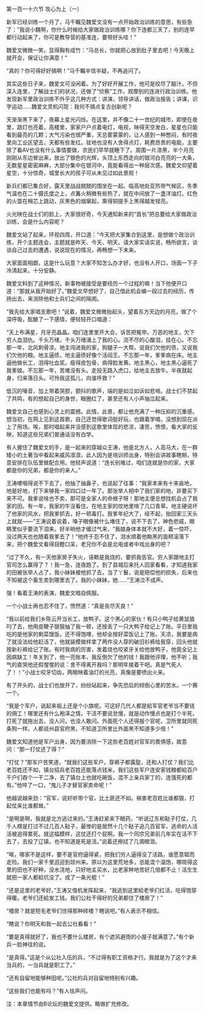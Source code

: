 

第一百一十六节 攻心为上（一）

新军已经训练一个月了，马千瞩见魏爱文没有一点开始政治训练的意思，有些急了：”我说小魏啊，你什么时候给大家做政治训练哪？你下连都三天了，别的连早都行动起来了，你可是教导营的基准连，要带好头哇！”

魏爱文微微一笑，显得胸有成竹：“马总长，你就把心放到肚子里去吧！今天晚上就开会，保证让你满意！”

“真的？你可得好好搞啊！”马千瞩半信半疑，不再追问了。

其实这些日子来，魏爱文可没闲着。为了好好开展工作，他可是绞尽了脑汁。不但深入连里，了解战士们的状况，还做了“侦察”工作，观摩别的连进行政治训练。他发现新军里政治训练不外乎这几种方式：讲演，领导讲话，做政治报告；讲课，识字运动……魏爱文灵机闪现：我何不搞点复古创新呢？

天渐渐黑下来了，夜幕上星光闪烁。在这里，并不像二十一世纪的城市，即使在夜里，路灯也亮着，高楼里，家家户户点着电灯，电视，映得天空发白，星星也只能看到最亮的几颗；大气污染也很严重，天总雾蒙蒙的，让人感到一种憋闷，有时夜里向工业区望去，天都有些发红。驻地也没有人舍得点灯，耗费昂贵的电能，主要除了看AV也没有什么事情要做，农民们早早就睡下了。周围一片漆黑，半个月亮刚刚从东边冒出来，放出了银色的光辉，头顶上东西走向的银河白亮亮的一大条，无数星星密密麻麻，大部分集中在银河中，竟能看得出一种层次感。魏爱文仰望着星空，十分惊奇，城里长大的孩子可从未见过如此景观！

新兵们都已集合好，露天里战战兢兢的围坐在一起。临高地处亚热带气候区，冬季气温也在二十摄氏度之上，点篝火稍微有些热了，就在中间放了一盏洋油灯。红色的火苗在棉芯上跳动，灰黑色的烟窜起，熏得铜提手上黑得越发锃亮。

火光映在战士们的脸上，大家很好奇，今天通知新来的“首长”把总要给大家做政治训练，会是什么内容呢？

魏爱文站了起来，环视四周，开口道：“今天把大家集合到这里，是想做个政治训练，开个主题连会，主题就是昨天、今天、明天，请大家实话实说，畅所欲言，谈谈自己过去的遭遇，说说现在的情况，再畅想一下未来。

大家面面相觑，这是什么玩意？大家不知怎么办才好，也没有人开口，场面一下子冷清起来，十分安静。

魏爱文料到了这种情况，新事物被接受是要经历一个过程的嘛！当下他便开口道：“那就从我开始好了。”魏爱文早想好了，自己借此机会编一段过去的经历，传扬出去，来消除他和士兵们之间的隔阂。

“我先给大家唱支歌吧！”说着，魏爱文微微抬起头，望着东方天边的月亮，做了个深呼吸，酝酿了一下感情，便轻轻开口唱道：

“天上布满星，月牙亮晶晶。咱们连里里开大会，诉苦把冤申。万恶的地主，欠下穷人血泪仇。千头万绪，千头万绪涌上了我的心。流不尽的心酸泪，挂在心。不忘那一年，北风刺骨凉。地主闯进我的家，狗腿子一大帮。说我们欠他的债，又说我们欠他的粮。地主逼债，地主逼债好像个活阎王。不忘那一年，爹爹病在床。地主逼他做长工，泪得吐血浆。瘦得皮包骨，病得脸发黄。地主黑心，地主黑心逼死了我爹娘。不忘那一年，苦难没有头。走投无路入虎口，给地主去放牛。半夜就起身，归来落日头。可怜我这孤儿，向谁呼救？”

低沉的嗓音，加上带着哭腔，颤抖的歌声，端的是如泣如诉如悲啼。战士们不禁起了共鸣，有的想起自己的身世，眼圈红了，甚至还有人小声抽泣起来。

魏爱文自己也感到心灵上的震撼。此情，此景，都让他充满了一种压抑的沉重感。想当初，在网上见到这首歌，自己还觉得歌词挺好玩，也跟着学唱，没想到现在派上了用场。唉，那时唱起来并没感到这歌里体现的悲凉，凄苦，愤恨，看大家的反映，知道这些兄弟们普通话没有白学。

有人握住了魏爱文的手，是一起来的穿越众王涛，他是北方人，人高马大，在一群矮小的土著当中看起来威风凛凛，此人因为是培训师出身，特别会讲故事瞎掰。特意安排在队伍里做配合用。他轻声说道：“连长别难过，咱们连就是你的家，大家都是你的兄弟，都是你的亲人。”

王涛哽咽得说不下去了，他抽了抽鼻子，也说起了往事：“我家本来有十来亩地，地是好地，打下来够我一家四口过一年了。那张举人相中了我们家的地，非要买下来不可。我爹说啥也不卖，那可是全家人的命根子呀！那地主便总想找机会占了我家的田。有一年，我家的牛没看住，在地主家的坟地里啃了几口青草。地主硬说坏了他家的风水，把我爹抓去，好一顿毒打。我爹年纪大了，经不起，抬回家三天头上就就――”王涛说着说着，嗓子眼像被什么堵住了，说不下去了，神色悲戚，眼睛里似乎要流下泪来。好半晌他才缓过气来，“我娘身体本就不大好，着一惊吓，没过两天也也随着我爹去了！”他终于忍不住了，泪水顺着他黝黑的面颊滚落下来，把个魏爱文看得目瞪口呆，老兄你不会是北电或者中戏出身的吧？

“过了不久，有一天他家房子失火，诬赖是我烧的，要抓我告官。穷人家跟地主打官司怎么赢得了？！我一急，连夜跑了。到了县城后来托人回家看看，才知道我家的田被张举人占了，我小妹妹被他抓了去，当了丫鬟，说是赔偿他的损失，后来也不知被这个畜生卖到哪里去了。我的小妹妹，她……”王涛泣不成声。

强！看着王涛的表演，魏爱文暗自佩服。

一个小战士再也忍不住了，愤然道：“真是丧尽天良！”

“我以前给我们乡陈云开当长工，放鸭子。这个黑心的家伙！有只小鸭子给黄鼠狼叼了去，他用皮鞭子狠狠抽了我一顿，还按丢了一只大鸭子给记上了账。平日里我吃的是他家的剩菜馊饭，还不得饱哩，他却全按好菜饭记上了账。天凉，我要是病了就没法给他赶活了，他就装模做样拿了两件没人穿的破旧衫裤给我穿，回头他就按新衫裤给记了账。有时我病的厉害，发着烧也咬紧牙关给他放鸭子，他竟全记上因病缺工！年关到了，他一亮账本，我反倒欠了他的钱！我跟他评理，他不听；我气的直哭他还假惺惺的说：舍不得离开我吗？那明年接着干吧。真是气死人了！！”小战士咬牙切齿，两眼映着油灯的光亮，真像是要喷出火来。

有了开头的，战士们也放开了，纷纷站起来，争先恐后的倾倒心里的苦水。一个赛一个。

“我是个军户，说起来祖上还是个小旗呢。可这好几代人都是給军官老爷当不要钱的佣工！哪里还有什么袍泽之情，干活不要说怠慢，就是动作慢点也是打个半死，打死了就拖出去，没人问，也没人敢问。外面死个人还得报个官呢，卫所里就同死条狗一样。人都说州县官府黑，不知道卫所里比外面黑不知道多少倍！”

魏爱文知道他是军户出身，因为要消除一下这些老百姓对官军的畏惧感，故意问：“那一打仗还了得？”

“打仗？”那军户苦笑道，“就我们这些军户，穿裤子都露腚，还和人打仗？我们比老百姓还不如，镇台招兵老百姓还能落点钱米，我们这些军户连安家钱粮都給百户千户们吞个一干二净，去了镇台上也就吃碗饭，混不上亲兵家丁的，连饿死的都有。”他啐了一口，“鬼儿子才替官家卖命呢！”

他越说越来劲：“官军，说好听带个官，比土匪还不如。祸害老百姓比谁都狠，打起仗来比谁都耸。”

“是啊是啊，我就是北方逃过来的。”王涛赶紧来下眼药，“听说辽东和鞑子打仗，几千人楞是打过不过几百人鞑子，最惨的是居然十几个鞑子追几百官军，逃命的人活活被追得累死。就这幅模样，这仗还打个屁啊。我一个同宗兄弟前几年实在活不下去了，去投了辽镇，也不知道是死是活。”说着还擦拭了几滴眼泪。

“唉，哪家不是这样，要不是官府逼得紧，把我们穷人逼得没了活路，谁愿意铤而走险。我们一家千里迢迢到琼州来。原以为这里荒地多，总能混个温饱，哪晓得这里的田也不好种，没水浇地，只好地主买水，比老家种地苦好几倍都不止！活生生就把一家人都給坑没了。成了一条光棍！”

“还是这里的老爷好。”王涛又借机发挥起来，“我逃到这里給老爷们扛活，吃得饱穿得暖。老爷们还給发工钱。我们公社干得好的兄弟都住了楼房了！”

“楼房？就是短毛老爷们住得那种砖楼？瞎说吧。”有人表示不相信。

“瞎说？你明天和我一起去公社看看！”

“要是真得就好了，我也不要什么楼房，有个遮风避雨的小屋子就满意了。”有个新兵一脸神往的说。

“是真得。”这是个从公社入伍的兵，“不过得有职工资格才行。我就是为了这个才来当兵的，一当兵就是职工了。”

“还有自留地能够种田呢。”公社的兵对自留地特别有兴趣。

“这些我们也能有吗？”有人怯声问。

注：本章情节由B论坛的魏爱文提供。略做扩充修改。

